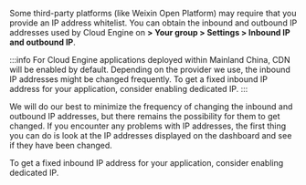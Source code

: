
Some third-party platforms (like Weixin Open Platform) may require that you provide an IP address whitelist. You can obtain the inbound and outbound IP addresses used by Cloud Engine on **<Path to="engine" /> > Your group > Settings > Inbound IP and outbound IP**.

<Conditional region='cn'>

:::info
For Cloud Engine applications deployed within Mainland China, CDN will be enabled by default. Depending on the provider we use, the inbound IP addresses might be changed frequently. To get a fixed inbound IP address for your application, consider enabling dedicated IP.
:::

</Conditional>

We will do our best to minimize the frequency of changing the inbound and outbound IP addresses, but there remains the possibility for them to get changed. If you encounter any problems with IP addresses, the first thing you can do is look at the IP addresses displayed on the dashboard and see if they have been changed.

To get a fixed inbound IP address for your application, consider enabling dedicated IP.
